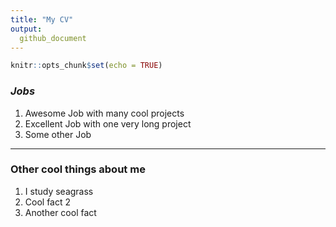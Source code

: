 ```yaml
---
title: "My CV"
output:
  github_document
---
```


```r
knitr::opts_chunk$set(echo = TRUE)
```


### *Jobs*

1. Awesome Job with many cool projects
2. Excellent Job with one very long project
3. Some other Job

---

### Other cool things about me

1. I study seagrass
2. Cool fact 2
3. Another cool fact
